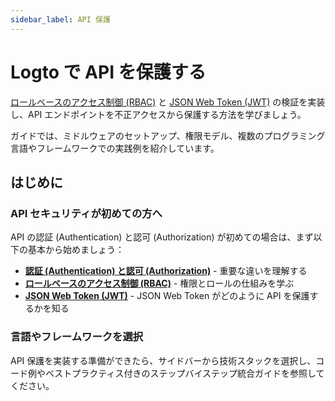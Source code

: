 ```yaml
---
sidebar_label: API 保護
---
```


# Logto で API を保護する

[ロールベースのアクセス制御 (RBAC)](/authorization/role-based-access-control) と [JSON Web Token (JWT)](https://auth.wiki/jwt) の検証を実装し、API エンドポイントを不正アクセスから保護する方法を学びましょう。

ガイドでは、ミドルウェアのセットアップ、権限モデル、複数のプログラミング言語やフレームワークでの実践例を紹介しています。

## はじめに

### API セキュリティが初めての方へ

API の認証 (Authentication) と認可 (Authorization) が初めての場合は、まず以下の基本から始めましょう：

- **[認証 (Authentication) と認可 (Authorization)](/concepts/authn-vs-authz)** - 重要な違いを理解する
- **[ロールベースのアクセス制御 (RBAC)](/authorization/role-based-access-control)** - 権限とロールの仕組みを学ぶ
- **[JSON Web Token (JWT)](https://auth.wiki/jwt)** - JSON Web Token がどのように API を保護するかを知る

### 言語やフレームワークを選択

API 保護を実装する準備ができたら、サイドバーから技術スタックを選択し、コード例やベストプラクティス付きのステップバイステップ統合ガイドを参照してください。

